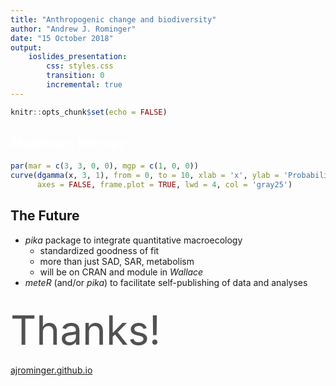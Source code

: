 ```yaml
---
title: "Anthropogenic change and biodiversity"
author: "Andrew J. Rominger"
date: "15 October 2018"
output: 
    ioslides_presentation:
        css: styles.css
        transition: 0
        incremental: true
---
```


```r
knitr::opts_chunk$set(echo = FALSE)
```


## <span style="color: #FFFFFF">Maximum Entropy</span>
```r
par(mar = c(3, 3, 0, 0), mgp = c(1, 0, 0))
curve(dgamma(x, 3, 1), from = 0, to = 10, xlab = 'x', ylab = 'Probability', 
      axes = FALSE, frame.plot = TRUE, lwd = 4, col = 'gray25')
```

## The Future

- *pika* package to integrate quantitative macroecology
    - standardized goodness of fit
    - more than just SAD, SAR, metabolism
    - will be on CRAN and module in *Wallace*
- *meteR* (and/or *pika*) to facilitate self-publishing of data and analyses

## {.flexbox .vcenter}
<span style="font-size: 64px; color:#515151;">Thanks!</span>
<br/>
<br/>
[ajrominger.github.io](ajrominger.github.io)
